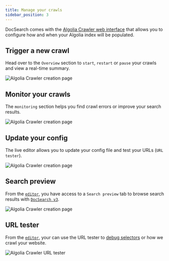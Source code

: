 ```yaml
---
title: Manage your crawls
sidebar_position: 3
---
```



DocSearch comes with the [Algolia Crawler web interface](https://crawler.algolia.com/) that allows you to configure how and when your Algolia index will be populated.

## Trigger a new crawl

Head over to the `Overview` section to `start`, `restart` or `pause` your crawls and view a real-time summary.

<div className="uil-ta-center">
  <img
    src={useBaseUrl("img/algolia-docsearch/crawler-overview.png")}
    alt="Algolia Crawler creation page"
  />
</div>

## Monitor your crawls

The `monitoring` section helps you find crawl errors or improve your search results.

<div className="uil-ta-center">
  <img
    src={useBaseUrl("img/algolia-docsearch/crawler-monitoring.png")}
    alt="Algolia Crawler creation page"
  />
</div>

## Update your config

The live editor allows you to update your config file and test your URLs (`URL tester`).

<div className="uil-ta-center">
  <img
    src={useBaseUrl("img/algolia-docsearch/crawler-editor.png")}
    alt="Algolia Crawler creation page"
  />
</div>

## Search preview

From the [`editor`](#update-your-config), you have access to a `Search preview` tab to browse search results with [`DocSearch v3`](/docs/docsearch-v3).

<div className="uil-ta-center">
  <img
    src={useBaseUrl("img/algolia-docsearch/crawler-search-preview.png")}
    alt="Algolia Crawler creation page"
  />
</div>

## URL tester

From the [`editor`](#update-your-config), your can use the URL tester to [debug selectors](https://www.algolia.com/doc/tools/crawler/getting-started/crawler-configuration/#debugging-selectors) or how we crawl your website.

<div className="uil-ta-center">
  <img
    src={useBaseUrl("img/algolia-docsearch/crawler-url-tester.png")}
    alt="Algolia Crawler URL tester"
  />
</div>
